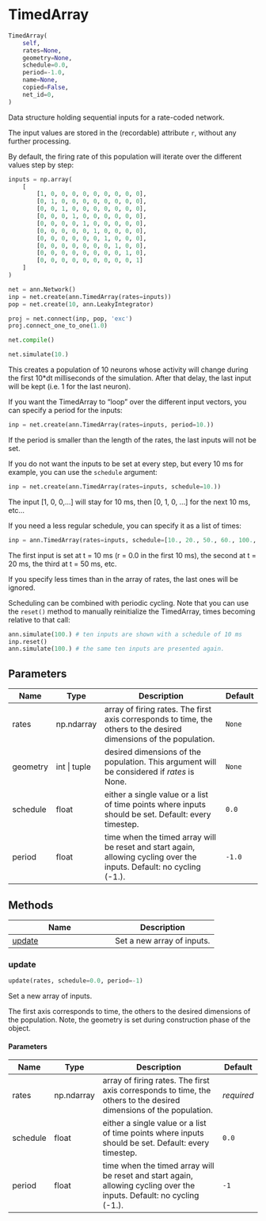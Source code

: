 # TimedArray { #ANNarchy.inputs.TimedArray.TimedArray }

```python
TimedArray(
    self,
    rates=None,
    geometry=None,
    schedule=0.0,
    period=-1.0,
    name=None,
    copied=False,
    net_id=0,
)
```

Data structure holding sequential inputs for a rate-coded network.

The input values are stored in the (recordable) attribute `r`, without any further processing.

By default, the firing rate of this population will iterate over the different values step by step:

```python
inputs = np.array(
    [
        [1, 0, 0, 0, 0, 0, 0, 0, 0, 0],
        [0, 1, 0, 0, 0, 0, 0, 0, 0, 0],
        [0, 0, 1, 0, 0, 0, 0, 0, 0, 0],
        [0, 0, 0, 1, 0, 0, 0, 0, 0, 0],
        [0, 0, 0, 0, 1, 0, 0, 0, 0, 0],
        [0, 0, 0, 0, 0, 1, 0, 0, 0, 0],
        [0, 0, 0, 0, 0, 0, 1, 0, 0, 0],
        [0, 0, 0, 0, 0, 0, 0, 1, 0, 0],
        [0, 0, 0, 0, 0, 0, 0, 0, 1, 0],
        [0, 0, 0, 0, 0, 0, 0, 0, 0, 1]
    ]
)

net = ann.Network()
inp = net.create(ann.TimedArray(rates=inputs))
pop = net.create(10, ann.LeakyIntegrator)

proj = net.connect(inp, pop, 'exc')
proj.connect_one_to_one(1.0)

net.compile()

net.simulate(10.)
```

This creates a population of 10 neurons whose activity will change during the first 10*dt milliseconds of the simulation. After that delay, the last input will be kept (i.e. 1 for the last neuron).

If you want the TimedArray to "loop" over the different input vectors, you can specify a period for the inputs:

```python
inp = net.create(ann.TimedArray(rates=inputs, period=10.))
```

If the period is smaller than the length of the rates, the last inputs will not be set.

If you do not want the inputs to be set at every step, but every 10 ms for example, you can use the ``schedule`` argument:

```python
inp = net.create(ann.TimedArray(rates=inputs, schedule=10.))
```

The input [1, 0, 0,...] will stay for 10 ms, then [0, 1, 0, ...] for the next 10 ms, etc...

If you need a less regular schedule, you can specify it as a list of times:

```python
inp = ann.TimedArray(rates=inputs, schedule=[10., 20., 50., 60., 100., 110.])
```

The first input is set at t = 10 ms (r = 0.0 in the first 10 ms), the second at t = 20 ms, the third at t = 50 ms, etc.

If you specify less times than in the array of rates, the last ones will be ignored.

Scheduling can be combined with periodic cycling. Note that you can use the ``reset()`` method to manually reinitialize the TimedArray, times becoming relative to that call:

```python
ann.simulate(100.) # ten inputs are shown with a schedule of 10 ms
inp.reset()
ann.simulate(100.) # the same ten inputs are presented again.
```

## Parameters {.doc-section .doc-section-parameters}

| Name     | Type         | Description                                                                                                           | Default   |
|----------|--------------|-----------------------------------------------------------------------------------------------------------------------|-----------|
| rates    | np.ndarray   | array of firing rates. The first axis corresponds to time, the others to the desired dimensions of the population.    | `None`    |
| geometry | int \| tuple | desired dimensions of the population. This argument will be considered if *rates* is None.                            | `None`    |
| schedule | float        | either a single value or a list of time points where inputs should be set. Default: every timestep.                   | `0.0`     |
| period   | float        | time when the timed array will be reset and start again, allowing cycling over the inputs. Default: no cycling (-1.). | `-1.0`    |

## Methods

| Name | Description |
| --- | --- |
| [update](#ANNarchy.inputs.TimedArray.TimedArray.update) | Set a new array of inputs.  |

### update { #ANNarchy.inputs.TimedArray.TimedArray.update }

```python
update(rates, schedule=0.0, period=-1)
```

Set a new array of inputs. 

The first axis corresponds to time, the others to the desired dimensions of the population. Note, the
geometry is set during construction phase of the object.

#### Parameters {.doc-section .doc-section-parameters}

| Name     | Type       | Description                                                                                                           | Default    |
|----------|------------|-----------------------------------------------------------------------------------------------------------------------|------------|
| rates    | np.ndarray | array of firing rates. The first axis corresponds to time, the others to the desired dimensions of the population.    | _required_ |
| schedule | float      | either a single value or a list of time points where inputs should be set. Default: every timestep.                   | `0.0`      |
| period   | float      | time when the timed array will be reset and start again, allowing cycling over the inputs. Default: no cycling (-1.). | `-1`       |